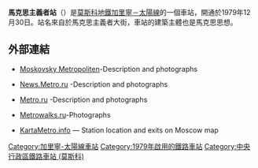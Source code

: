 {{about|莫斯科地铁车站|意识形态|马克思主义}}
{{Infobox station 
|name          = 馬克思主義者
|native_name   = Марксистская
|native_name_lang=ru
|type          = [[莫斯科地鐵|莫斯科地鐵]]車站
|image         = Marksistskaya (Марксистская) (5056305411).jpg
|image_caption = 
|address       = [[中央行政區_(莫斯科)|中央行政區]]{{link-en|塔甘卡區|Tagansky District}}
|borough       = [[莫斯科|莫斯科]]
|country       = [[俄羅斯|俄羅斯]]
|coordinates   = {{coord|55.7411|37.6543|display=inline,title}}
|line          = {{MOSMETRO-bull|8|text=1}}
|other         =
|structure     = {{link-en|深層列柱車站|Deep column station|深層列柱}}三拱門車站
|platform      = 1個[[島式月台|島式月台]]
|depth         = {{convert|60|m}}
|levels        = 1層
|tracks        = 2條
|parking       = 無
|opened        = {{start date and age|df=yes|1979|12|30}}
|closed        = 
|rebuilt       = 
|ADA           = 
|code          = 084
|owned         = 莫斯科地鐵
|zone          = 
|former        = 
|passengers    = 
|pass_year     = 
|pass_percent  = 
|pass_system   = 
|mpassengers   = 
|services      = 
|map_type      = Central Moscow
|AlternativeMap= Central Moscow grayscale.png
|map_overlay   = Central Moscow metro lines.svg
|map_caption   = 
|route_map     = 
|map_state     = collapsed
}}
'''馬克思主義者站'''（{{lang-rus|Марксистская|Marksistskaya}}）是[[莫斯科地鐵|莫斯科地鐵]][[加里寧－太陽線|加里寧－太陽線]]的一個車站，開通於1979年12月30日。站名來自於馬克思主義者大街，車站的建築主體也是馬克思思想。

==外部連結==
{{Commons category|Marksistskaya}}
*{{ru icon}} [https://web.archive.org/web/20071014234545/http://mosmetro.ru/pages/page_6.php?id_page=273 Moskovsky Metropoliten]-Description and photographs
*{{ru icon}} [http://news.metro.ru/f82.html News.Metro.ru] {{Wayback|url=http://news.metro.ru/f82.html |date=20060506035311 }}-Description and photographs
*{{ru icon}} [http://www.metro.ru/stations/kalininskaya/marksistskaya/ Metro.ru] {{Wayback|url=http://www.metro.ru/stations/kalininskaya/marksistskaya/ |date=20210425225646 }}-Description and photographs
*{{ru icon}} [https://web.archive.org/web/20060503042429/http://metrowalks.ru/moscow/station-8-6 Metrowalks.ru]-Photographs
*{{en icon}} [http://kartametro.info/karta/default.aspx?hl=EN&ms=Marksistskaya KartaMetro.info] {{Wayback|url=http://kartametro.info/karta/default.aspx?hl=EN&ms=Marksistskaya |date=20160304040911 }} — Station location and exits on Moscow map
{{加里寧－太陽線}}
[[Category:加里寧-太陽線車站|Category:加里寧-太陽線車站]]
[[Category:1979年啟用的鐵路車站|Category:1979年啟用的鐵路車站]]
[[Category:中央行政區鐵路車站_(莫斯科)|Category:中央行政區鐵路車站 (莫斯科)]]
